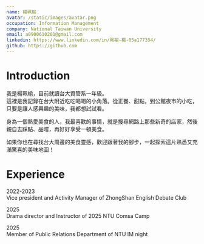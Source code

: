 ```yaml
---
name: 楊珮榆
avatar: /static/images/avatar.png
occupation: Information Management
company: National Taiwan University
email: a0900610201@gmail.com
linkedin: https://www.linkedin.com/in/珮榆-楊-05a177354/
github: https://github.com
---
```


# Introduction

我是楊珮榆，目前就讀台大資管系一年級。  
這裡是我記錄在台大附近吃吃喝喝的小角落。從正餐、甜點，到公館夜市的小吃，只要是讓人感興趣的美味，我都想試試看。

身為一個熱愛美食的人，我最喜歡的事情，就是搜尋網路上那些新奇的店家，然後親自去踩點、品嚐，再好好享受一頓美食。

如果你也在尋找台大周邊的美食靈感，歡迎跟著我的腳步，一起探索這片熟悉又充滿驚喜的美味地圖！

# Experience

2022-2023  
Vice president and Activity Manager of ZhongShan English Debate Club

2025  
Drama director and Instructor of 2025 NTU Comsa Camp

2025  
Member of Public Relations Department of NTU IM night
